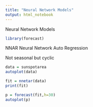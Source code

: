 ```yaml
---
title: "Neural Network Models"
output: html_notebook
---
```


Neural Network Models

```r
library(forecast)
```

NNAR 
Neural Network Auto Regression

Not seasonal but cyclic 
```r
data = sunspotarea
autoplot(data)
```

```r
fit = nnetar(data)
print(fit)
```

```r
p = forecast(fit,h=30)
autoplot(p)
```

